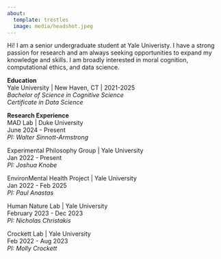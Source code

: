 ```yaml
---
about:
  template: trestles
  image: media/headshot.jpeg
---
```


Hi! I am a senior undergraduate student at Yale Univeristy. I have a strong passion for research and am always seeking opportunities to expand my knowledge and skills. I am broadly interested in moral cognition, computational ethics, and data science.

**Education**  
Yale University | New Haven, CT | 2021-2025  
*Bachelor of Science in Cognitive Science*  
*Certificate in Data Science*  

**Research Experience**  
MAD Lab | Duke University   
June 2024 - Present  
*PI: Walter Sinnott-Armstrong*  

Experimental Philosophy Group | Yale University  
Jan 2022 - Present  
*PI: Joshua Knobe* 

EnvironMental Health Project | Yale University  
Jan 2022 - Feb 2025  
*PI: Paul Anastas*  

Human Nature Lab | Yale University  
February 2023 - Dec 2023  
*PI: Nicholas Christakis*  

Crockett Lab | Yale University  
Feb 2022 - Aug 2023  
*PI: Molly Crockett*  